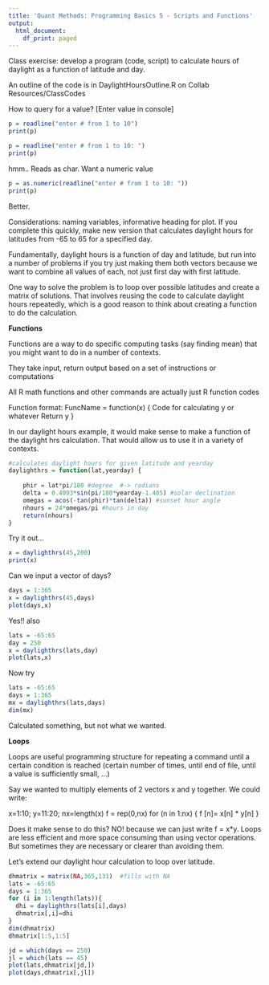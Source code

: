 ```yaml
---
title: 'Quant Methods: Programming Basics 5 - Scripts and Functions'
output:
  html_document:
    df_print: paged
---
```

Class exercise: develop a program (code, script) to calculate hours of daylight as a function of latitude and day. 

An outline of the code is in DaylightHoursOutline.R on Collab Resources/ClassCodes

How to query for a value? [Enter value in console]

```r
p = readline("enter # from 1 to 10")
print(p)
```

```r
p = readline("enter # from 1 to 10: ")
print(p)
```


hmm.. Reads as char. Want a numeric value

```r
p = as.numeric(readline("enter # from 1 to 10: "))
print(p)
```

Better.

Considerations: naming variables, informative heading for plot.
If you complete this quickly, make new version that calculates daylight hours for latitudes from -65 to 65 for a specified day.

Fundamentally, daylight hours is a function of day and latitude, but run into a number of problems if you try just making them both vectors because we want to combine all values of each, not just first day with first latitude.

One way to solve the problem is to loop over possible latitudes and create a matrix of solutions. That involves reusing the code to calculate daylight hours repeatedly, which is a good reason to think about creating a function to do the calculation. 


**Functions**

Functions are a way to do specific computing tasks (say finding mean) that you might want to do in a number of contexts. 

They take input, return output based on a set of instructions or computations

All R math functions and other commands are actually just R function codes

Function format:
FuncName = function(x) {
	Code for calculating y or whatever
	Return y
}

In our daylight hours example, it would make sense to make a function of the daylight hrs calculation. That would allow us to use it in a variety of contexts.

```r
#calculates daylight hours for given latitude and yearday
daylighthrs = function(lat,yearday) {
  
  	phir = lat*pi/180 #degree  #-> radians
  	delta = 0.4093*sin(pi/180*yearday-1.405) #solar declination
  	omegas = acos(-tan(phir)*tan(delta)) #sunset hour angle
  	nhours = 24*omegas/pi #hours in day
  	return(nhours)
}

```
Try it out...

```r
x = daylighthrs(45,200)
print(x)
```
Can we input a vector of days?

```r
days = 1:365
x = daylighthrs(45,days)
plot(days,x)
```
Yes!!
also

```r
lats = -65:65
day = 250
x = daylighthrs(lats,day)
plot(lats,x)
```
Now try

```r
lats = -65:65
days = 1:365
mx = daylighthrs(lats,days)
dim(mx)
```

Calculated something, but not what we wanted.

**Loops**

Loops are useful programming structure for repeating a command until a certain condition is reached (certain number of times, until end of file, until a value is sufficiently small, …)

Say we wanted to multiply elements of 2 vectors x and y together.
We could write:

x=1:10; y=11:20; nx=length(x)
f = rep(0,nx)
for (n in 1:nx) {
	f [n]= x[n] * y[n]
}

Does it make sense to do this? NO! because we can just write f = x*y. Loops are less efficient and more space consuming than using vector operations. But sometimes they are necessary or clearer than avoiding them.

Let's extend our daylight hour calculation to loop over latitude.

```r
dhmatrix = matrix(NA,365,131)  #fills with NA
lats = -65:65
days = 1:365
for (i in 1:length(lats)){
  dhi = daylighthrs(lats[i],days)
  dhmatrix[,i]=dhi
}
dim(dhmatrix)
dhmatrix[1:5,1:5]
```


```r
jd = which(days == 250)
jl = which(lats == 45)
plot(lats,dhmatrix[jd,])
plot(days,dhmatrix[,jl])

```



